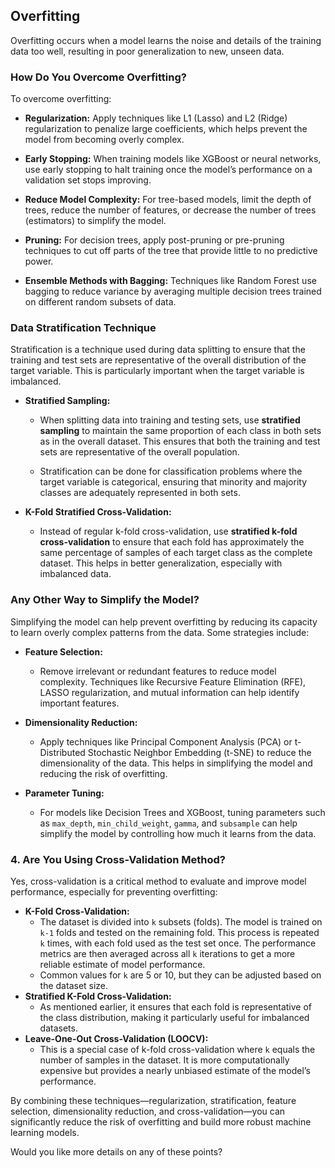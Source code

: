 ## Overfitting

Overfitting occurs when a model learns the noise and details of the training data too well, resulting in poor generalization to new, unseen data.

### How Do You Overcome Overfitting?

 To overcome overfitting:

- **Regularization:** Apply techniques like L1 (Lasso) and L2 (Ridge) regularization to penalize large coefficients, which helps prevent the model from becoming overly complex.

- **Early Stopping:** When training models like XGBoost or neural networks, use early stopping to halt training once the model's performance on a validation set stops improving.

- **Reduce Model Complexity:** For tree-based models, limit the depth of trees, reduce the number of features, or decrease the number of trees (estimators) to simplify the model.

- **Pruning:** For decision trees, apply post-pruning or pre-pruning techniques to cut off parts of the tree that provide little to no predictive power.

- **Ensemble Methods with Bagging:** Techniques like Random Forest use bagging to reduce variance by averaging multiple decision trees trained on different random subsets of data.

### Data Stratification Technique

Stratification is a technique used during data splitting to ensure that the training and test sets are representative of the overall distribution of the target variable. This is particularly important when the target variable is imbalanced.

- **Stratified Sampling:**

  - When splitting data into training and testing sets, use **stratified sampling** to maintain the same proportion of each class in both sets as in the overall dataset. This ensures that both the training and test sets are representative of the overall population.

  - Stratification can be done for classification problems where the target variable is categorical, ensuring that minority and majority classes are adequately represented in both sets.

- **K-Fold Stratified Cross-Validation:**
 
  - Instead of regular k-fold cross-validation, use **stratified k-fold cross-validation** to ensure that each fold has approximately the same percentage of samples of each target class as the complete dataset. This helps in better generalization, especially with imbalanced data.

### Any Other Way to Simplify the Model?

Simplifying the model can help prevent overfitting by reducing its capacity to learn overly complex patterns from the data. Some strategies include:

- **Feature Selection:**

  - Remove irrelevant or redundant features to reduce model complexity. Techniques like Recursive Feature Elimination (RFE), LASSO regularization, and mutual information can help identify important features.

- **Dimensionality Reduction:**
  - Apply techniques like Principal Component Analysis (PCA) or t-Distributed Stochastic Neighbor Embedding (t-SNE) to reduce the dimensionality of the data. This helps in simplifying the model and reducing the risk of overfitting.
- **Parameter Tuning:**
  - For models like Decision Trees and XGBoost, tuning parameters such as `max_depth`, `min_child_weight`, `gamma`, and `subsample` can help simplify the model by controlling how much it learns from the data.

### 4. Are You Using Cross-Validation Method?
Yes, cross-validation is a critical method to evaluate and improve model performance, especially for preventing overfitting:

- **K-Fold Cross-Validation:**
  - The dataset is divided into `k` subsets (folds). The model is trained on `k-1` folds and tested on the remaining fold. This process is repeated `k` times, with each fold used as the test set once. The performance metrics are then averaged across all `k` iterations to get a more reliable estimate of model performance.
  - Common values for `k` are 5 or 10, but they can be adjusted based on the dataset size.
- **Stratified K-Fold Cross-Validation:**
  - As mentioned earlier, it ensures that each fold is representative of the class distribution, making it particularly useful for imbalanced datasets.
- **Leave-One-Out Cross-Validation (LOOCV):**
  - This is a special case of k-fold cross-validation where `k` equals the number of samples in the dataset. It is more computationally expensive but provides a nearly unbiased estimate of the model’s performance.

By combining these techniques—regularization, stratification, feature selection, dimensionality reduction, and cross-validation—you can significantly reduce the risk of overfitting and build more robust machine learning models.

Would you like more details on any of these points?
